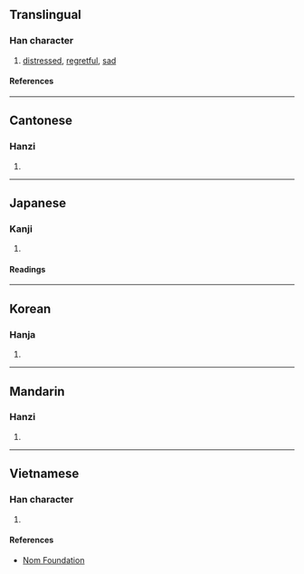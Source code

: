 {{character info/new}}
==Translingual==

===Han character===
{{Han char|rn=61|rad=心|as=08|sn=11|four=97020|canj=PBGR|ids=⿰忄周}}

# [[distressed]], [[regretful]], [[sad]]

====References====
{{Han ref|kx=0389.340|dkj=10757|dj=0724.010|hdz=42317.100|uh=60C6}}

----

==Cantonese==

===Hanzi===
{{yue-hanzi|jyut=[[cau4]]|y=chau4}}

# {{rfdef|yue|sort=心08}}

----

==Japanese==

===Kanji===
{{ja-kanji|grade=|rs=心08}}

# {{rfdef|ja|sort=心08}}

====Readings====
{{ja-readings
|on=ちゅう
|kun=うらむ
}}

----

==Korean==

===Hanja===
{{ko-hanja|추}}

# {{rfdef|ko|sort=心08}}

----

==Mandarin==

===Hanzi===
{{cmn-hanzi|pin=[[chóu]] ([[chou2]])|wg=ch'ou<sup>2</sup>}}

# {{rfdef|cmn|sort=心08}}

----

==Vietnamese==

===Han character===
{{vi-readings|rs=心08|reading=trù}}

# {{rfdef|vi|sort=心08}}

====References====
* [http://nomfoundation.org/common/nom_details.php?codepoint=60c6 Nom Foundation]